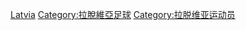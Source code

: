 {{Commons cat|Association football players from Latvia}}

[[Category:各国足球运动员|Latvia]]
[[Category:拉脫維亞足球|Category:拉脫維亞足球]]
[[Category:拉脱维亚运动员|Category:拉脱维亚运动员]]
